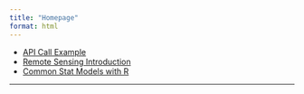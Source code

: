 ```yaml
---
title: "Homepage"
format: html
---
```


-   [API Call Example](code/api_call.html)
-   [Remote Sensing Introduction](code/rs_intro.html)
-   [Common Stat Models with R](code/Common_Stat_Models_with_R.html)

------------------------------------------------------------------------
